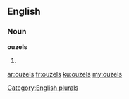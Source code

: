 ==English==

===Noun===
'''ouzels'''

# {{plural of|[[ouzel]]}}

[[Category:English plurals]]

[[ar:ouzels]]
[[fr:ouzels]]
[[ku:ouzels]]
[[my:ouzels]]